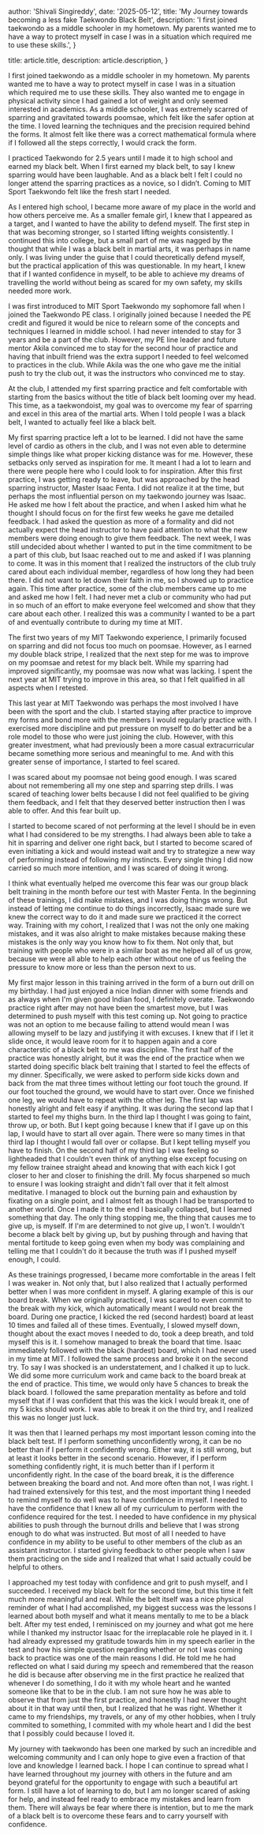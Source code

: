 
  author: 'Shivali Singireddy',
  date: '2025-05-12',
  title: 'My Journey towards becoming a less fake Taekwondo Black Belt',
  description:
    'I first joined taekwondo as a middle schooler in my hometown. My parents wanted me to have a way to protect myself in case I was in a situation which required me to use these skills.',
}

  title: article.title,
  description: article.description,
}


I first joined taekwondo as a middle schooler in my hometown. My parents wanted me to have a way to protect myself in case I was in a situation which required me to use these skills. They also wanted me to engage in physical activity since I had gained a lot of weight and only seemed interested in academics. As a middle schooler, I was extremely scarred of sparring and gravitated towards poomsae, which felt like the safer option at the time. I loved learning the techniques and the precision required behind the forms. It almost felt like there was a correct mathematical formula where if I followed all the steps correctly, I would crack the form.

I practiced Taekwondo for 2.5 years until I made it to high school and earned my black belt. When I first earned my black belt, to say I knew sparring would have been laughable. And as a black belt I felt I could no longer attend the sparring practices as a novice, so I didn’t. Coming to MIT Sport Taekwondo felt like the fresh start I needed. 

As I entered high school, I became more aware of my place in the world and how others perceive me. As a smaller female girl, I knew that I appeared as a target, and I wanted to have the ability to defend myself. The first step in that was becoming stronger, so I started lifting weights consistently. I continued this into college, but a small part of me was nagged by the thought that while I was a black belt in martial arts, it was perhaps in name only. I was living under the guise that I could theoretically defend myself, but the practical application of this was questionable. In my heart, I knew that if I wanted confidence in myself, to be able to achieve my dreams of travelling the world without being as scared for my own safety, my skills needed more work.

I was first introduced to MIT Sport Taekwondo my sophomore fall when I joined the Taekwondo PE class. I originally joined because I needed the PE credit and figured it would be nice to relearn some of the concepts and techniques I learned in middle school. I had never intended to stay for 3 years and be a part of the club. However, my PE line leader and future mentor Akila convinced me to stay for the second hour of practice and having that inbuilt friend was the extra support I needed to feel welcomed to practices in the club. While Akila was the one who gave me the initial push to try the club out, it was the instructors who convinced me to stay. 

At the club, I attended my first sparring practice and felt comfortable with starting from the basics without the title of black belt looming over my head. This time, as a taekwondoist, my goal was to overcome my fear of sparring and excel in this area of the martial arts. When I told people I was a black belt, I wanted to actually feel like a black belt. 

My first sparring practice left a lot to be learned. I did not have the same level of cardio as others in the club, and I was not even able to determine simple things like what proper kicking distance was for me. However, these setbacks only served as inspiration for me. It meant I had a lot to learn and there were people here who I could look to for inspiration. After this first practice, I was getting ready to leave, but was approached by the head sparring instructor, Master Isaac Fenta. I did not realize it at the time, but perhaps the most influential person on my taekwondo journey was Isaac. He asked me how I felt about the practice, and when I asked him what he thought I should focus on for the first few weeks he gave me detailed feedback. I had asked the question as more of a formality and did not actually expect the head instructor to have paid attention to what the new members were doing enough to give them feedback. The next week, I was still undecided about whether I wanted to put in the time commitment to be a part of this club, but Isaac reached out to me and asked if I was planning to come. It was in this moment that I realized the instructors of the club truly cared about each individual member, regardless of how long they had been there. I did not want to let down their faith in me, so I showed up to practice again. This time after practice, some of the club members came up to me and asked me how I felt. I had never met a club or community who had put in so much of an effort to make everyone feel welcomed and show that they care about each other. I realized this was a community I wanted to be a part of and eventually contribute to during my time at MIT.

The first two years of my MIT Taekwondo experience, I primarily focused on sparring and did not focus too much on poomsae. However, as I earned my double black stripe, I realized that the next step for me was to improve on my poomsae and retest for my black belt. While my sparring had improved significantly, my poomsae was now what was lacking. I spent the next year at MIT trying to improve in this area, so that I felt qualified in all aspects when I retested. 

This last year at MIT Taekwondo was perhaps the most involved I have been with the sport and the club. I started staying after practice to improve my forms and bond more with the members I would regularly practice with. I exercised more discipline and put pressure on myself to do better and be a role model to those who were just joining the club. However, with this greater investment, what had previously been a more casual extracurricular became something more serious and meaningful to me. And with this greater sense of importance, I started to feel scared. 

I was scared about my poomsae not being good enough. I was scared about not remembering all my one step and sparring step drills. I was scared of teaching lower belts because I did not feel qualified to be giving them feedback, and I felt that they deserved better instruction then I was able to offer. And this fear built up.

I started to become scared of not performing at the level I should be in even what I had considered to be my strengths. I had always been able to take a hit in sparring and deliver one right back, but I started to become scared of even initiating a kick and would instead wait and try to strategize a new way of performing instead of following my instincts. Every single thing I did now carried so much more intention, and I was scared of doing it wrong.

I think what eventually helped me overcome this fear was our group black belt training in the month before our test with Master Fenta. In the beginning of these trainings, I did make mistakes, and I was doing things wrong. But instead of letting me continue to do things incorrectly, Isaac made sure we knew the correct way to do it and made sure we practiced it the correct way. Training with my cohort, I realized that I was not the only one making mistakes, and it was also alright to make mistakes because making these mistakes is the only way you know how to fix them. Not only that, but training with people who were in a similar boat as me helped all of us grow, because we were all able to help each other without one of us feeling the pressure to know more or less than the person next to us.

My first major lesson in this training arrived in the form of a burn out drill on my birthday. I had just enjoyed a nice Indian dinner with some friends and as always when I'm given good Indian food, I definitely overate. Taekwondo practice right after may not have been the smartest move, but I was determined to push myself with this test coming up. Not going to practice was not an option to me because failing to attend would mean I was allowing myself to be lazy and justifying it with excuses. I knew that if I let it slide once, it would leave room for it to happen again and a core characterstic of a black belt to me was discipline. The first half of the practice was honestly alright, but it was the end of the practice when we started doing specific black belt training that I started to feel the effects of my dinner. Specifically, we were asked to perform side kicks down and back from the mat three times without letting our foot touch the ground. If our foot touched the ground, we would have to start over. Once we finished one leg, we would have to repeat with the other leg. The first lap was honestly alright and felt easy if anything. It was during the second lap that I started to feel my thighs burn. In the third lap I thought I was going to faint, throw up, or both. But I kept going because I knew that if I gave up on this lap, I would have to start all over again. There were so many times in that third lap I thought I would fall over or collapse. But I kept telling myself you have to finish. On the second half of my third lap I was feeling so lightheaded that I couldn't even think of anything else except focusing on my fellow trainee straight ahead and knowing that with each kick I got closer to her and closer to finishing the drill. My focus sharpened so much to ensure I was looking straight and didn't fall over that it felt almost meditative. I managed to block out the burning pain and exhaustion by fixating on a single point, and I almost felt as though I had be transported to another world.  Once I made it to the end I basically collapsed, but I learned something that day. The only thing stopping me, the thing that causes me to give up, is myself. If I'm are determined to not give up, I won't. I wouldn't become a black belt by giving up, but by pushing through and having that mental fortitude to keep going even when my body was complaining and telling me that I couldn't do it because the truth was if I pushed myself enough, I could.

As these trainings progressed, I became more comfortable in the areas I felt I was weaker in. Not only that, but I also realized that I actually performed better when I was more confident in myself. A glaring example of this is our board break. When we originally practiced, I was scared to even commit to the break with my kick, which automatically meant I would not break the board. During one practice, I kicked the red (second hardest) board at least 10 times and failed all of these times. Eventually, I slowed myself down, thought about the exact moves I needed to do, took a deep breath, and told myself this is it. I somehow managed to break the board that time. Isaac immediately followed with the black (hardest) board, which I had never used in my time at MIT. I followed the same process and broke it on the second try. To say I was shocked is an understatement, and I chalked it up to luck. We did some more curriculum work and came back to the board break at the end of practice. This time, we would only have 5 chances to break the black board. I followed the same preparation mentality as before and told myself that if I was confident that this was the kick I would break it, one of my 5 kicks should work. I was able to break it on the third try, and I realized this was no longer just luck.

It was then that I learned perhaps my most important lesson coming into the black belt test. If I perform something unconfidently wrong, it can be no better than if I perform it confidently wrong. Either way, it is still wrong, but at least it looks better in the second scenario. However, if I perform something confidently right, it is much better than if I perform it unconfidently right. In the case of the board break, it is the difference between breaking the board and not. And more often than not, I was right. I had trained extensively for this test, and the most important thing I needed to remind myself to do well was to have confidence in myself. I needed to have the confidence that I knew all of my curriculum to perform with the confidence required for the test. I needed to have confidence in my physical abilities to push through the burnout drills and believe that I was strong enough to do what was instructed. But most of all I needed to have confidence in my ability to be useful to other members of the club as an assistant instructor. I started giving feedback to other people when I saw them practicing on the side and I realized that what I said actually could be helpful to others. 

I approached my test today with confidence and grit to push myself, and I succeeded. I received my black belt for the second time, but this time it felt much more meaningful and real. While the belt itself was a nice physical reminder of what I had accomplished, my biggest success was the lessons I learned about both myself and what it means mentally to me to be a black belt. After my test ended, I reminisced on my journey and what got me here while I thanked my instructor Isaac for the irreplacable role he played in it. I had already expressed my gratitude towards him in my speech earlier in the test and how his simple question regarding whether or not I was coming back to practice was one of the main reasons I did. He told me he had reflected on what I said during my speech and remembered that the reason he did is because after observing me in the first practice he realized that whenever I do something, I do it with my whole heart and he wanted someone like that to be in the club. I am not sure how he was able to observe that from just the first practice, and honestly I had never thought about it in that way until then, but I realized that he was right. Whether it came to my friendships, my travels, or any of my other hobbies, when I truly commited to something, I commited with my whole heart and I did the best that I possibly could because I loved it. 

My journey with taekwondo has been one marked by such an incredible and welcoming community and I can only hope to give even a fraction of that love and knowledge I learned back. I hope I can continue to spread what I have learned throughout my journey with others in the future and am beyond grateful for the opportunity to engage with such a beautiful art form. I still have a lot of learning to do, but I am no longer scared of asking for help, and instead feel ready to embrace my mistakes and learn from them. There will always be fear where there is intention, but to me the mark of a black belt is to overcome these fears and to carry yourself with confidence. 

